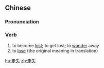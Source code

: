 ==Chinese==
{{zh-forms}}

===Pronunciation===
{{zh-pron
|m=zǒushī
|c=zau2 sat1
|mn=qz,xm,zz:cháu-sit
|cat=v
}}

===Verb===
{{zh-verb}}

# to become [[lost]]; to get lost; to [[wander]] away
# to [[lose]] (the original meaning in translation)

[[hu:走失]]
[[zh:走失]]